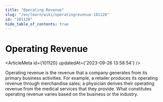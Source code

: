 ```yaml
---
title: "Operating Revenue"
slug: "/en/learn/wiki/operatingrevenue-101120"
id: "101120"
hide_table_of_contents: true
---
```



# Operating Revenue

<ArticleMeta id={101120} updatedAt={'2023-09-26 13:58:54'} />
<div className='border-solid border-b border-t-0 my-4 border-[var(--ifm-color-gray-300)]' />

Operating revenue is the revenue that a company generates from its primary business activities. For example, a retailer produces its operating revenue through merchandise sales; a physician derives their operating revenue from the medical services that they provide. What constitutes operating revenue varies based on the business or the industry.
